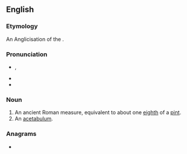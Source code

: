 ==English==

===Etymology===
An Anglicisation of the {{etyl|la|en}} {{m|la|acetabulum}}.

===Pronunciation===
* {{enPR|ăsʹĭtəbəl}}, {{IPA|/ˈæ.sɪ.tə.bəl/|lang=en}}
* {{audio|en-us-acetable-2.ogg|Audio (US)|lang=en}}
* {{audio|En-us-acetable.ogg|Audio (US)|lang=en}}

===Noun===
{{en-noun}}

# An ancient Roman measure, equivalent to about one [[eighth]] of a [[pint]].
# An [[acetabulum]].

===Anagrams===
* {{anagrams|en|a=aabceelt|Albacete}}